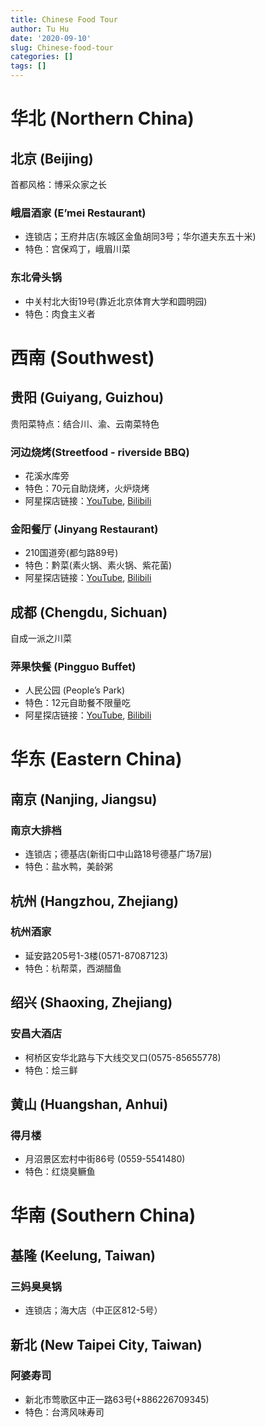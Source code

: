 ```yaml
---
title: Chinese Food Tour
author: Tu Hu
date: '2020-09-10'
slug: Chinese-food-tour
categories: []
tags: []
---
```


# 华北 (Northern China)

## 北京 (Beijing)
首都风格：博采众家之长

### 峨眉酒家 (E'mei Restaurant)
- 连锁店；王府井店(东城区金鱼胡同3号；华尔道夫东五十米)
- 特色：宫保鸡丁，峨眉川菜

### 东北骨头锅
- 中关村北大街19号(靠近北京体育大学和圆明园)
- 特色：肉食主义者

# 西南 (Southwest)

## 贵阳 (Guiyang, Guizhou)
贵阳菜特点：结合川、渝、云南菜特色

### 河边烧烤(Streetfood - riverside BBQ)
- 花溪水库旁
- 特色：70元自助烧烤，火炉烧烤
- 阿星探店链接：[YouTube](https://youtu.be/RPZ4g28jtYg), 
[Bilibili](https://www.bilibili.com/video/BV11C4y1b7Eo/)

### 金阳餐厅 (Jinyang Restaurant)
- 210国道旁(都匀路89号)
- 特色：黔菜(素火锅、素火锅、紫花菌)
- 阿星探店链接：[YouTube](https://www.youtube.com/watch?v=hJUj9qmh3Ic), 
[Bilibili](https://www.bilibili.com/video/BV1VC4y187et?from=search&seid=17349043768405956215)

## 成都 (Chengdu, Sichuan)
自成一派之川菜

### 萍果快餐 (Pingguo Buffet)
- 人民公园 (People's Park)
- 特色：12元自助餐不限量吃
- 阿星探店链接：[YouTube](https://youtu.be/sol8k-_uwoE), 
[Bilibili](https://www.bilibili.com/video/BV1DE411q7ZY/)

# 华东 (Eastern China)

## 南京 (Nanjing, Jiangsu)

### 南京大排档
- 连锁店；德基店(新街口中山路18号德基广场7层)
- 特色：盐水鸭，美龄粥

## 杭州 (Hangzhou, Zhejiang)

### 杭州酒家
- 延安路205号1-3楼(0571-87087123)
- 特色：杭帮菜，西湖醋鱼

## 绍兴 (Shaoxing, Zhejiang)

### 安昌大酒店
- 柯桥区安华北路与下大线交叉口(0575-85655778)
- 特色：烩三鲜

## 黄山 (Huangshan, Anhui)

### 得月楼
- 月沼景区宏村中街86号 (0559-5541480)
- 特色：红烧臭鳜鱼

# 华南 (Southern China)

## 基隆 (Keelung, Taiwan)

### 三妈臭臭锅
- 连锁店；海大店（中正区812-5号）

## 新北 (New Taipei City, Taiwan)

### 阿婆寿司
- 新北市莺歌区中正一路63号(+886226709345)
- 特色：台湾风味寿司
